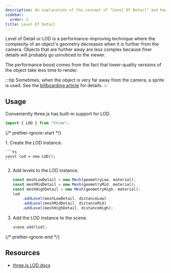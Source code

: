 ```yaml
---
description: An explanation of the concept of "Level Of Detail" and how it can be achieved in three.js.
sidebar:
  order: 2
title: Level Of Detail
---
```




Level of Detail or LOD is a performance-improving technique where the complexity of an object's geometry decreases when it is further from the camera. Objects that are further away are less complex because finer details will probably go unnoticed to the viewer.

<App client:visible />

The performance boost comes from the fact that lower-quality versions of the object take less time to render.

:::tip
Sometimes, when the object is very far away from the camera, a sprite is used.
See the [billboarding article](/techniques/billboarding) for details.
:::

## Usage

Conveniently three.js has built-in support for LOD.

```ts
import { LOD } from "three";
```

{/* prettier-ignore-start */}

<Steps>
1. Create the LOD instance.

    ```ts
    const lod = new LOD();
    ```

2. Add levels to the LOD instance.

    ```ts
    const meshLowDetail = new Mesh(geometryLow, material);
    const meshMidDetail = new Mesh(geometryMid, material);
    const meshHighDetail = new Mesh(geometryHigh, material);
    lod
    	.addLevel(meshLowDetail, distanceLow)
    	.addLevel(meshMidDetail, distanceMid)
    	.addLevel(meshHighDetail, distanceHigh);
    ```
3. Add the LOD instance to the scene.

    ```ts
    scene.add(lod);
    ```
</Steps>

{/* prettier-ignore-end */}

## Resources

- [three.js LOD docs](https://threejs.org/docs/#api/en/objects/LOD)
